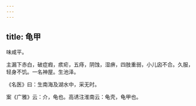 ```yaml
---
---
---
```

title: 龟甲
---



味咸平。

主漏下赤白，破症瘕，痎疟，五痔，阴蚀，湿痹，四肢重弱，小儿囟不合。久服，轻身不饥。一名神屋。生池泽。

《名医》曰：生南海及湖水中，采无时。

案《广雅》云：介，龟也。高诱注淮南云：龟壳，龟甲也。